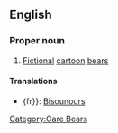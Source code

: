 ==English==
===Proper noun===
# [[Fictional]] [[cartoon]] [[bear]]s
====Translations====
*{fr}}: [[Bisounours]]
[[Category:Care Bears]]